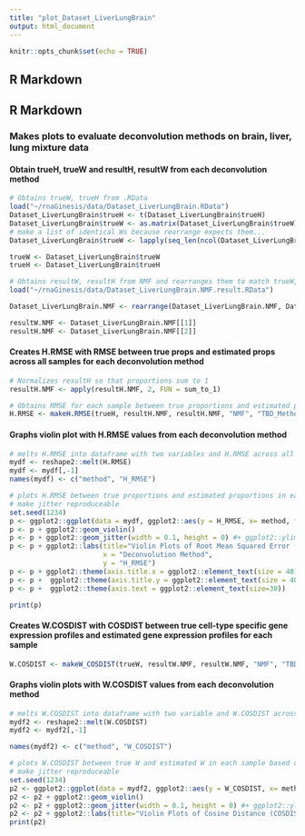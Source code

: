 ```yaml
---
title: "plot_Dataset_LiverLungBrain"
output: html_document
---
```


```r
knitr::opts_chunk$set(echo = TRUE)
```

## R Markdown

## R Markdown

### Makes plots to evaluate deconvolution methods on brain, liver, lung mixture data

#### Obtain trueH, trueW and resultH, resultW from each deconvolution method
```r
# Obtains trueW, trueH from .RData
load("~/rnaGinesis/data/Dataset_LiverLungBrain.RData")
Dataset_LiverLungBrain$trueH <- t(Dataset_LiverLungBrain$trueH)
Dataset_LiverLungBrain$trueW <- as.matrix(Dataset_LiverLungBrain$trueW)
# make a list of identical Ws because rearrange expects them...
Dataset_LiverLungBrain$trueW <- lapply(seq_len(ncol(Dataset_LiverLungBrain$trueH)), function(X) Dataset_LiverLungBrain$trueW)

trueW <- Dataset_LiverLungBrain$trueW
trueH <- Dataset_LiverLungBrain$trueH

# Obtains resultW, resultH from NMF and rearranges them to match trueW, trueH ordering
load("~/rnaGinesis/data/Dataset_LiverLungBrain.NMF.result.RData")

Dataset_LiverLungBrain.NMF <- rearrange(Dataset_LiverLungBrain.NMF, Dataset_LiverLungBrain)

resultW.NMF <- Dataset_LiverLungBrain.NMF[[1]]
resultH.NMF <- Dataset_LiverLungBrain.NMF[[2]]

```

#### Creates H.RMSE with RMSE between true props and estimated props across all samples for each deconvolution method
```r
# Normalizes resultH so that proportions sum to 1
resultH.NMF <- apply(resultH.NMF, 2, FUN = sum_to_1)

# Obtains RMSE for each sample between true proportions and estimated proportions
H.RMSE <- makeH.RMSE(trueH, resultH.NMF, resultH.NMF, "NMF", "TBD_Method")

```

#### Graphs violin plot with H.RMSE values from each deconvolution method
```r
# melts H.RMSE into dataframe with two variables and H.RMSE across all samples for each deconvolution method 
mydf <- reshape2::melt(H.RMSE)
mydf <- mydf[,-1]
names(mydf) <- c("method", "H_RMSE") 

# plots H.RMSE between true proportions and estimated proportions in each sample based on deconvolution method
# make jitter reproduceable
set.seed(1234)
p <- ggplot2::ggplot(data = mydf, ggplot2::aes(y = H_RMSE, x= method, fill = method))
p <- p + ggplot2::geom_violin()
p <- p + ggplot2::geom_jitter(width = 0.1, height = 0) #+ ggplot2::ylim(0,1) 
p <- p + ggplot2::labs(title="Violin Plots of Root Mean Squared Error (RMSE) for Proportions",
                       x = "Deconvolution Method",
                       y = "H_RMSE")
p <- p + ggplot2::theme(axis.title.x = ggplot2::element_text(size = 40)) 
p <- p +  ggplot2::theme(axis.title.y = ggplot2::element_text(size = 40)) 
p <- p +  ggplot2::theme(axis.text = ggplot2::element_text(size=30))

print(p)
```

#### Creates W.COSDIST with COSDIST between true cell-type specific gene expression profiles and estimated gene expression profiles for each sample
```r

W.COSDIST <- makeW_COSDIST(trueW, resultW.NMF, resultW.NMF, "NMF", "TBD_Method")

```

#### Graphs violin plots with W.COSDIST values from each deconvolution method
```r
# melts W.COSDIST into dataframe with two variable and W.COSDIST across all samples for each deconvolution method 
mydf2 <- reshape2::melt(W.COSDIST)
mydf2 <- mydf2[,-1]

names(mydf2) <- c("method", "W_COSDIST") 

# plots W.COSDIST between true W and estimated W in each sample based on deconvolution method
# make jitter reproduceable
set.seed(1234)
p2 <- ggplot2::ggplot(data = mydf2, ggplot2::aes(y = W_COSDIST, x= method, fill = method))
p2 <- p2 + ggplot2::geom_violin()
p2 <- p2 + ggplot2::geom_jitter(width = 0.1, height = 0) #+ ggplot2::ylim(0,1) 
p2 <- p2 + ggplot2::labs(title="Violin Plots of Cosine Distance (COSDIST) for Gene Expression",x = "Deconvolution Method", y = "W_COSDIST") + ggplot2::theme(axis.title.x = ggplot2::element_text(size = 40)) + ggplot2::theme(axis.title.y = ggplot2::element_text(size = 40)) + ggplot2::theme(axis.text=ggplot2::element_text(size=30))
print(p2)
```



